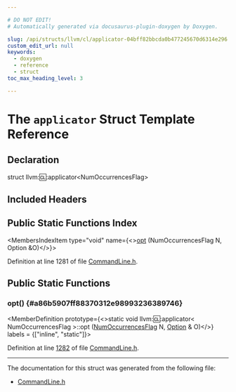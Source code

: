 ```yaml
---

# DO NOT EDIT!
# Automatically generated via docusaurus-plugin-doxygen by Doxygen.

slug: /api/structs/llvm/cl/applicator-04bff82bbcda0b477245670d6314e296
custom_edit_url: null
keywords:
  - doxygen
  - reference
  - struct
toc_max_heading_level: 3

---
```





# The `applicator` Struct Template Reference

<DoxygenPage pluginConfig={pluginConfig}>



## Declaration

<CodeBlock>struct llvm::cl::applicator&lt;NumOccurrencesFlag&gt;</CodeBlock>

## Included Headers

<IncludesList>
<IncludesListItem
  filePath="llvm/Support/CommandLine.h"
  permalink="/docs/api/files/include/include/llvm/include/llvm/support/commandline-h"
  isLocal="true" />
</IncludesList>

## Public Static Functions Index

<MembersIndex>

<MembersIndexItem
  type="void"
  name={<><a href="#a86b5907ff88370312e98993236389746">opt</a> (NumOccurrencesFlag N, Option &amp;O)</>}>
</MembersIndexItem>

</MembersIndex>


Definition at line 1281 of file <a href="/docs/api/files/include/include/llvm/include/llvm/support/commandline-h">CommandLine.h</a>.

<SectionDefinition>

## Public Static Functions

### opt() {#a86b5907ff88370312e98993236389746}

<MemberDefinition
  prototype={<>static void llvm::cl::applicator&lt; NumOccurrencesFlag &gt;::opt (<a href="/docs/api/namespaces/llvm/cl/#a492234b10e0c5918d72a3a15a6f0fa6e">NumOccurrencesFlag</a> N, <a href="/docs/api/classes/llvm/cl/option">Option</a> &amp; O)</>}
  labels = {["inline", "static"]}>

Definition at line <a href="/docs/api/files/include/include/llvm/include/llvm/support/commandline-h/#l01282">1282</a> of file <a href="/docs/api/files/include/include/llvm/include/llvm/support/commandline-h">CommandLine.h</a>.
</MemberDefinition>

</SectionDefinition>

<hr/>

The documentation for this struct was generated from the following file:

<ul>
<li><a href="/docs/api/files/include/include/llvm/include/llvm/support/commandline-h">CommandLine.h</a></li>
</ul>

</DoxygenPage>
